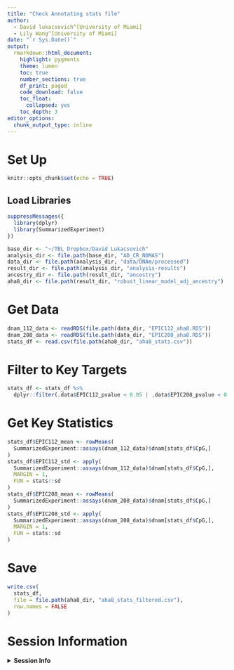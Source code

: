 ```yaml
---
title: "Check Annotating stats file"
author: 
  - David lukacsovich^[University of Miami]
  - Lily Wang^[University of Miami]
date: "`r Sys.Date()`"
output:
  rmarkdown::html_document:
    highlight: pygments
    theme: lumen
    toc: true
    number_sections: true
    df_print: paged
    code_download: false
    toc_float:
      collapsed: yes
    toc_depth: 3
editor_options:
  chunk_output_type: inline    
---
```


# Set Up

```r
knitr::opts_chunk$set(echo = TRUE)
```

## Load Libraries

```r
suppressMessages({
  library(dplyr)
  library(SummarizedExperiment)
})

base_dir <- "~/TBL Dropbox/David Lukacsovich"
analysis_dir <- file.path(base_dir, "AD_CR_NOMAS")
data_dir <- file.path(analysis_dir, "data/DNAm/processed")
result_dir <- file.path(analysis_dir, "analysis-results")
ancestry_dir <- file.path(result_dir, "ancestry")
aha8_dir <- file.path(result_dir, "robust_linear_model_adj_ancestry")
```

# Get Data

```r
dnam_112_data <- readRDS(file.path(data_dir, "EPIC112_aha8.RDS"))
dnam_208_data <- readRDS(file.path(data_dir, "EPIC208_aha8.RDS"))
stats_df <- read.csv(file.path(aha8_dir, "aha8_stats.csv"))
```

# Filter to Key Targets

```r
stats_df <- stats_df %>%
  dplyr::filter(.data$EPIC112_pvalue < 0.05 | .data$EPIC208_pvalue < 0.05)
```

# Get Key Statistics

```r
stats_df$EPIC112_mean <- rowMeans(
  SummarizedExperiment::assays(dnam_112_data)$dnam[stats_df$CpG,]
)
stats_df$EPIC112_std <- apply(
  SummarizedExperiment::assays(dnam_112_data)$dnam[stats_df$CpG,],
  MARGIN = 1,
  FUN = stats::sd
)
stats_df$EPIC208_mean <- rowMeans(
  SummarizedExperiment::assays(dnam_208_data)$dnam[stats_df$CpG,]
)
stats_df$EPIC208_std <- apply(
  SummarizedExperiment::assays(dnam_208_data)$dnam[stats_df$CpG,],
  MARGIN = 1,
  FUN = stats::sd
)
```

# Save

```r
write.csv(
  stats_df,
  file = file.path(aha8_dir, "aha8_stats_filtered.csv"),
  row.names = FALSE
)
```

# Session Information

<details>
  <summary>**Session Info**</summary>
```r
sessionInfo()
```
</details>
